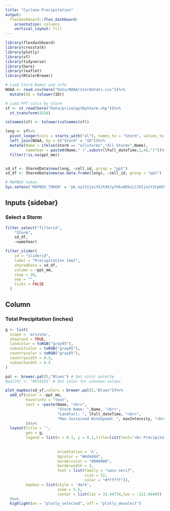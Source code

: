 ```yaml
---
title: "Cyclone Precipitation"
output: 
  flexdashboard::flex_dashboard:
    orientation: columns
    vertical_layout: fill
---
```


```r
library(flexdashboard)
library(crosstalk)
library(plotly)
library(sf)
library(tidyverse)
library(here)
library(leaflet)
library(RColorBrewer)

# Load Storm Names and info
NOAA <- read.csv(here("Data/NOAA/stormStats.csv"))%>%
  mutate(ID = tolower(ID))

# Load PPT calcs by storm
sf <- st_read(here("Data/prism/pptByStorm.shp"))%>%
  st_transform(4326)

colnames(sf) <- tolower(colnames(sf))

long <- sf%>%
  pivot_longer(cols = starts_with("al"), names_to = "Storm", values_to = "ppt_mm")%>%
  left_join(NOAA, by = c("Storm" = "ID"))%>%
  mutate(Name = ifelse(Storm == "allstorms","All Storms",Name),
         nameYear = paste0(Name," (",substr(lFall_dateTime,1,4),")"))%>%
  filter(!is.na(ppt_mm))


sd_sf <- SharedData$new(long, ~cell_id, group = "ppt")
sd_df <- SharedData$new(as.data.frame(long), ~cell_id, group = "ppt")

# MAPBOX token
Sys.setenv('MAPBOX_TOKEN' = 'pk.eyJ1IjoiYXJtdXJyYXkxODkiLCJhIjoiY2tpN2V2emNmMnI5bzJ4cDV3cnhtaWNqZCJ9.fwZ79nuMzsPeljHb-j5Cbw')
```

Inputs {sidebar}
-----------------------------------------------------------------------

### Select a Storm

```r

filter_select("filterid",
    "Storm",
    sd_df,
    ~nameYear)

filter_slider(
    id = "sliderid",
    label = "Precipitation [mm]",
    sharedData = sd_df,
    column = ~ppt_mm,
    step = 10,
    sep = "",
    ticks = FALSE
  )
```

Column {data-width=750}
-----------------------------------------------------------------------

### Total Precipitation (inches)

```r
g <- list(
  scope = 'arizona',
  showland = TRUE,
  landcolor = toRGB("gray95"),
  subunitcolor = toRGB("gray85"),
  countrycolor = toRGB("gray85"),
  countrywidth = 0.5,
  subunitwidth = 0.5
)

pal <- brewer.pal(5,"Blues") # Set color palette
#pal[6] <- "#919191" # Set color for unknown values

plot_mapbox(sd_sf,colors = brewer.pal(5,"Blues"))%>%
  add_sf(color = ~ppt_mm,
         hoverinfo = "text",
         text = ~paste(Name, "<br>",
                       "Storm Name: ",Name, "<br>",
                       "Landfall: ", lFall_dateTime, "<br>",
                       "Max Sustained Windspeed: ", maxIntensity, "<br>"
         ))%>%
  layout(title = '',
         geo = g,
         legend = list(x = 0.1, y = 0.1,title=list(text='<b> Precipitation [mm]<br> by storm </b>',font = list(family = "sans-serif",
                                                                                                               size = 12,
                                                                                                               color = "#ffffff")),
                       orientation = 'h',
                       bgcolor = "#4d4d4d",
                       bordercolor = "#000000",
                       borderwidth = 2,
                       font = list(family = "sans-serif",
                                   size = 12,
                                   color = "#ffffff")),
         mapbox = list(style = 'dark',
                       zoom = 5.5,
                       center = list(lat = 33.44774,lon = -111.9449))
  )%>%
  highlight(on = "plotly_selected", off = "plotly_deselect")
```



